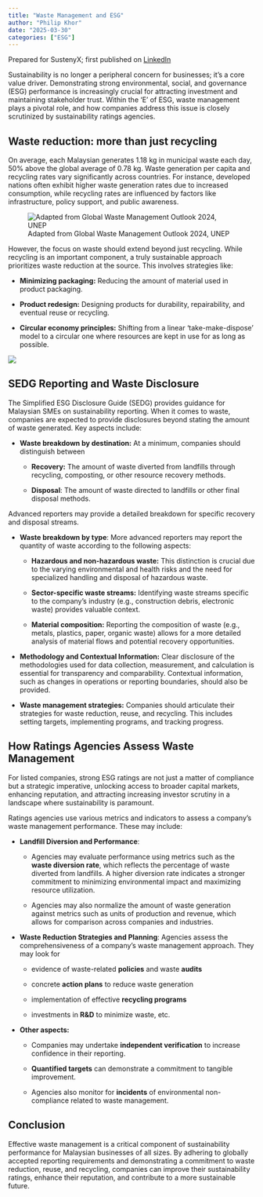 ```yaml
---
title: "Waste Management and ESG"
author: "Philip Khor"
date: "2025-03-30"
categories: ["ESG"]
---
```


::: callout-note
Prepared for SustenyX; first published on [LinkedIn](https://www.linkedin.com/pulse/waste-management-esg-sustenyx-4pdnc/?trackingId=BCd5HOoIr6PNr39RFwycog%3D%3D)
:::

Sustainability is no longer a peripheral concern for businesses; it's a core value driver. Demonstrating strong environmental, social, and governance (ESG) performance is increasingly crucial for attracting investment and maintaining stakeholder trust. Within the 'E' of ESG, waste management plays a pivotal role, and how companies address this issue is closely scrutinized by sustainability ratings agencies.

## Waste reduction: more than just recycling

On average, each Malaysian generates 1.18 kg in municipal waste each day, 50% above the global average of 0.78 kg. Waste generation per capita and recycling rates vary significantly across countries. For instance, developed nations often exhibit higher waste generation rates due to increased consumption, while recycling rates are influenced by factors like infrastructure, policy support, and public awareness.

![Adapted from Global Waste Management Outlook 2024, UNEP](images/paste-2.png)

However, the focus on waste should extend beyond just recycling. While recycling is an important component, a truly sustainable approach prioritizes waste reduction at the source. This involves strategies like:

-   **Minimizing packaging:** Reducing the amount of material used in product packaging.

-   **Product redesign:** Designing products for durability, repairability, and eventual reuse or recycling.

-   **Circular economy principles:** Shifting from a linear 'take-make-dispose' model to a circular one where resources are kept in use for as long as possible.

![](images/paste-1.png)

## SEDG Reporting and Waste Disclosure

The Simplified ESG Disclosure Guide (SEDG) provides guidance for Malaysian SMEs on sustainability reporting. When it comes to waste, companies are expected to provide disclosures beyond stating the amount of waste generated. Key aspects include:

-   **Waste breakdown by destination:** At a minimum, companies should distinguish between 

    -   **Recovery:** The amount of waste diverted from landfills through recycling, composting, or other resource recovery methods.

    -   **Disposal**: The amount of waste directed to landfills or other final disposal methods.

Advanced reporters may provide a detailed breakdown for specific recovery and disposal streams. 

-   **Waste breakdown by type**: More advanced reporters may report the quantity of waste according to the following aspects: 

    -   **Hazardous and non-hazardous waste:** This distinction is crucial due to the varying environmental and health risks and the need for specialized handling and disposal of hazardous waste.

    -   **Sector-specific waste streams:** Identifying waste streams specific to the company's industry (e.g., construction debris, electronic waste) provides valuable context.

    -   **Material composition:** Reporting the composition of waste (e.g., metals, plastics, paper, organic waste) allows for a more detailed analysis of material flows and potential recovery opportunities.

-   **Methodology and Contextual Information:** Clear disclosure of the methodologies used for data collection, measurement, and calculation is essential for transparency and comparability. Contextual information, such as changes in operations or reporting boundaries, should also be provided.

-   **Waste management strategies:** Companies should articulate their strategies for waste reduction, reuse, and recycling. This includes setting targets, implementing programs, and tracking progress.

## How Ratings Agencies Assess Waste Management

For listed companies, strong ESG ratings are not just a matter of compliance but a strategic imperative, unlocking access to broader capital markets, enhancing reputation, and attracting increasing investor scrutiny in a landscape where sustainability is paramount.

Ratings agencies use various metrics and indicators to assess a company's waste management performance. These may include:

-   **Landfill Diversion and Performance**: 

    -   Agencies may evaluate performance using metrics such as the **waste diversion rate**, which reflects the percentage of waste diverted from landfills. A higher diversion rate indicates a stronger commitment to minimizing environmental impact and maximizing resource utilization. 

    -   Agencies may also normalize the amount of waste generation against metrics such as units of production and revenue, which allows for comparison across companies and industries.

-   **Waste Reduction Strategies and Planning**: Agencies assess the comprehensiveness of a company's waste management approach. They may look for 

    -   evidence of waste-related **policies** and waste **audits**

    -   concrete **action plans** to reduce waste generation

    -   implementation of effective **recycling programs**

    -   investments in **R&D** to minimize waste, etc.

-   **Other aspects:** 

    -   Companies may undertake **independent verification** to increase confidence in their reporting. 

    -   **Quantified targets** can demonstrate a commitment to tangible improvement. 

    -   Agencies also monitor for **incidents** of environmental non-compliance related to waste management.

## Conclusion

Effective waste management is a critical component of sustainability performance for Malaysian businesses of all sizes. By adhering to globally accepted reporting requirements and demonstrating a commitment to waste reduction, reuse, and recycling, companies can improve their sustainability ratings, enhance their reputation, and contribute to a more sustainable future.
